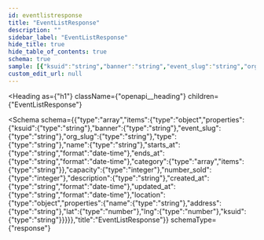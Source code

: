 ```yaml
---
id: eventlistresponse
title: "EventListResponse"
description: ""
sidebar_label: "EventListResponse"
hide_title: true
hide_table_of_contents: true
schema: true
sample: [{"ksuid":"string","banner":"string","event_slug":"string","org_slug":"string","type":"string","name":"string","starts_at":"2024-07-29T15:51:28.071Z","ends_at":"2024-07-29T15:51:28.071Z","category":["string"],"capacity":0,"number_sold":0,"description":"string","created_at":"2024-07-29T15:51:28.071Z","updated_at":"2024-07-29T15:51:28.071Z","location":{"name":"string","address":"string","lat":0,"lng":0,"ksuid":"string"}}]
custom_edit_url: null
---
```



<Heading
  as={"h1"}
  className={"openapi__heading"}
  children={"EventListResponse"}
>
</Heading>





<Schema
  schema={{"type":"array","items":{"type":"object","properties":{"ksuid":{"type":"string"},"banner":{"type":"string"},"event_slug":{"type":"string"},"org_slug":{"type":"string"},"type":{"type":"string"},"name":{"type":"string"},"starts_at":{"type":"string","format":"date-time"},"ends_at":{"type":"string","format":"date-time"},"category":{"type":"array","items":{"type":"string"}},"capacity":{"type":"integer"},"number_sold":{"type":"integer"},"description":{"type":"string"},"created_at":{"type":"string","format":"date-time"},"updated_at":{"type":"string","format":"date-time"},"location":{"type":"object","properties":{"name":{"type":"string"},"address":{"type":"string"},"lat":{"type":"number"},"lng":{"type":"number"},"ksuid":{"type":"string"}}}}},"title":"EventListResponse"}}
  schemaType={"response"}
>
  
</Schema>
            